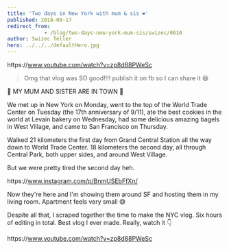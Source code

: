 ```yaml
---
title: 'Two days in New York with mum & sis ❤️'
published: 2018-09-17
redirect_from: 
            - /blog/two-days-new-york-mum-sis/swizec/8610
author: Swizec Teller
hero: ../../../defaultHero.jpg
---
```

https&#x3A;//www.youtube.com/watch?v=zp8d88PWeSc



> Omg that vlog was SO good!!!! publish it on fb so I can share it 😄



🎉 MY MUM AND SISTER ARE IN TOWN 🎉



We met up in New York on Monday, went to the top of the World Trade Center on Tuesday (the 17th anniversary of 9/11), ate the best cookies in the world at Levain bakery on Wednesday, had some delicious amazing bagels in West Village, and came to San Francisco on Thursday.



Walked 21 kilometers the first day from Grand Central Station all the way down to World Trade Center. 18 kilometers the second day, all through Central Park, both upper sides, and around West Village.



But we were pretty tired the second day heh.



https&#x3A;//www.instagram.com/p/BnmUSEbFfXn/



Now they're here and I'm showing them around SF and hosting them in my living room. Apartment feels very small 😅



Despite all that, I scraped together the time to make the NYC vlog. Six hours of editing in total. Best vlog I ever made. Really, watch it 👇



https&#x3A;//www.youtube.com/watch?v=zp8d88PWeSc